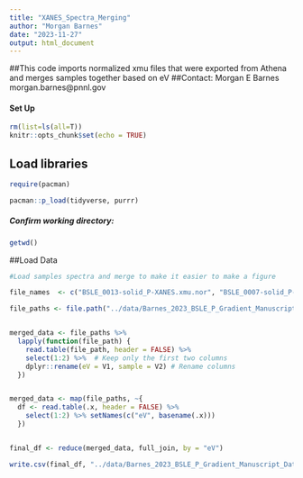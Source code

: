 ```yaml
---
title: "XANES_Spectra_Merging"
author: "Morgan Barnes"
date: "2023-11-27"
output: html_document
---
```


##This code imports normalized xmu files that were exported from Athena and merges samples together based on eV
##Contact: Morgan E Barnes morgan.barnes@pnnl.gov

#### Set Up
```r
rm(list=ls(all=T))
knitr::opts_chunk$set(echo = TRUE)
```

## Load libraries
```r
require(pacman)

pacman::p_load(tidyverse, purrr)

```

##### Confirm working directory:
```r
getwd()
```


##Load Data
```r
#Load samples spectra and merge to make it easier to make a figure

file_names  <- c("BSLE_0013-solid_P-XANES.xmu.nor", "BSLE_0007-solid_P-XANES.xmu.nor", "BSLE_0002-solid_P-XANES.xmu.nor", "BSLE_0050-solid_P-XANES.xmu.nor", "BSLE_0014-solid_P-XANES.xmu.nor", "BSLE_0011-solid_P-XANES.xmu.nor", "BSLE_0072-solid_P-XANES.xmu.nor")

file_paths <- file.path("../data/Barnes_2023_BSLE_P_Gradient_Manuscript_Data_Package/P_XANES_Samples", file_names)


merged_data <- file_paths %>%
  lapply(function(file_path) {
    read.table(file_path, header = FALSE) %>%
    select(1:2) %>%  # Keep only the first two columns
    dplyr::rename(eV = V1, sample = V2) # Rename columns
  })


merged_data <- map(file_paths, ~{
  df <- read.table(.x, header = FALSE) %>% 
    select(1:2) %>% setNames(c("eV", basename(.x)))
  })


final_df <- reduce(merged_data, full_join, by = "eV")

write.csv(final_df, "../data/Barnes_2023_BSLE_P_Gradient_Manuscript_Data_Package/P_XANES_Samples/xanes_example_spectra.csv")
```




